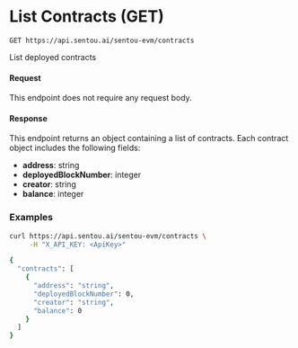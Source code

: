 # List Contracts (GET)

`GET https://api.sentou.ai/sentou-evm/contracts`

List deployed contracts

#### Request
This endpoint does not require any request body.

#### Response
This endpoint returns an object containing a list of contracts. Each contract object includes the following fields:
- **address**: string
- **deployedBlockNumber**: integer
- **creator**: string
- **balance**: integer

### Examples

```sh curl copy filename="POST /sentou-evm/contracts"
curl https://api.sentou.ai/sentou-evm/contracts \
     -H "X_API_KEY: <ApiKey>"
```

```sh curl copy filename="RESPONSE"
{
  "contracts": [
    {
      "address": "string",
      "deployedBlockNumber": 0,
      "creator": "string",
      "balance": 0
    }
  ]
}
```
